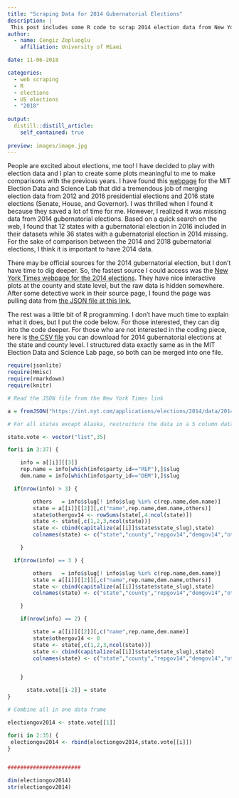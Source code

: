 ```yaml
---
title: "Scraping Data for 2014 Gubernatorial Elections"
description: |
 This post includes some R code to scrap 2014 election data from New York Times webpage.
author:
  - name: Cengiz Zopluoglu
    affiliation: University of Miami

date: 11-06-2018

categories:
  - web scraping
  - R
  - elections
  - US elections
  - "2018"
  
output:
  distill::distill_article:
    self_contained: true
    
preview: images/image.jpg
---
```



People are excited about elections, me too! I have decided to play with election data and I plan to create some plots meaningful to me to make comparisons with the previous years. I have found this [webpage](https://github.com/MEDSL) for the MIT Election Data and Science Lab that did a tremendous job of merging election data from 2012 and 2016 presidential elections and 2016 state elections (Senate, House, and Governor). I was thrilled when I found it because they saved a lot of time for me. However, I realized it was missing data from 2014 gubernatorial elections. Based on a quick search on the web, I found that 12 states with a gubernatorial election in 2016 included in their datasets while 36 states with a gubernatorial election in 2014 missing. For the sake of comparison between the 2014 and 2018 gubernatorial elections, I think it is important to have 2014 data.

There may be official sources for the 2014 gubernatorial election, but I don't have time to dig deeper. So, the fastest source I could access was the [New York Times webpage for the 2014 elections](https://www.nytimes.com/elections/2014/results/governor). They have nice interactive plots at the county and state level, but the raw data is hidden somewhere. After some detective work in their source page, I found the page was pulling data from [the JSON file at this link.](https://int.nyt.com/applications/elections/2014/data/2014-11-04/supermap/governor.json)

The rest was a little bit of R programming. I don't have much time to explain what it does, but I put the code below. For those interested, they can dig into the code deeper. For those who are not interested in the coding piece, here is [the CSV file](data/electiongov2014.csv) you can download for 2014 gubernatorial elections at the state and county level. I structured data exactly same as in the MIT Election Data and Science Lab page, so both can be merged into one file.

```r

require(jsonlite)
require(Hmisc)
require(rmarkdown)
require(knitr)

# Read the JSON file from the New York Times link

a = fromJSON("https://int.nyt.com/applications/elections/2014/data/2014-11-04/supermap/governor.json")

# For all states except Alaska, restructure the data in a 5 column dataframe

state.vote <- vector("list",35)

for(i in 3:37) {

	info = a[[i]][[3]]
	rep.name = info[which(info$party_id=="REP"),]$slug
	dem.name = info[which(info$party_id=="DEM"),]$slug

  if(nrow(info) > 3) { 

		others   = info$slug[! info$slug %in% c(rep.name,dem.name)]
		state = a[[i]][[2]][,c("name",rep.name,dem.name,others)]
		state$othergov14 <- rowSums(state[,4:ncol(state)])
		state <- state[,c(1,2,3,ncol(state))]
		state <- cbind(capitalize(a[[i]]$state$state_slug),state)
		colnames(state) <- c("state","county","repgov14","demgov14","othergov14")

	} 

  if(nrow(info) == 3 ) { 

		others   = info$slug[! info$slug %in% c(rep.name,dem.name)]
		state = a[[i]][[2]][,c("name",rep.name,dem.name,others)]
		state <- cbind(capitalize(a[[i]]$state$state_slug),state)
		colnames(state) <- c("state","county","repgov14","demgov14","othergov14")

	} 

	if(nrow(info) == 2) {

		state = a[[i]][[2]][,c("name",rep.name,dem.name)]
		state$othergov14 <- 0
		state <- state[,c(1,2,3,ncol(state))]
		state <- cbind(capitalize(a[[i]]$state$state_slug),state)
		colnames(state) <- c("state","county","repgov14","demgov14","othergov14")


	}

      state.vote[[i-2]] = state
}

# Combine all in one data frame

electiongov2014 <- state.vote[[1]]

for(i in 2:35) {
 electiongov2014 <- rbind(electiongov2014,state.vote[[i]])
}


#######################

dim(electiongov2014)
str(electiongov2014)
```

